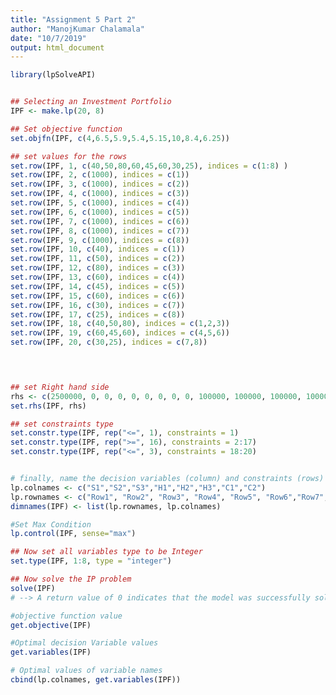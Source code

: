 ---
title: "Assignment 5 Part 2"
author: "ManojKumar Chalamala"
date: "10/7/2019"
output: html_document
---
```{r}
library(lpSolveAPI)


## Selecting an Investment Portfolio 
IPF <- make.lp(20, 8)

## Set objective function
set.objfn(IPF, c(4,6.5,5.9,5.4,5.15,10,8.4,6.25)) 

## set values for the rows
set.row(IPF, 1, c(40,50,80,60,45,60,30,25), indices = c(1:8) )                  
set.row(IPF, 2, c(1000), indices = c(1))  
set.row(IPF, 3, c(1000), indices = c(2))
set.row(IPF, 4, c(1000), indices = c(3))
set.row(IPF, 5, c(1000), indices = c(4))
set.row(IPF, 6, c(1000), indices = c(5))
set.row(IPF, 7, c(1000), indices = c(6))
set.row(IPF, 8, c(1000), indices = c(7))
set.row(IPF, 9, c(1000), indices = c(8))
set.row(IPF, 10, c(40), indices = c(1))
set.row(IPF, 11, c(50), indices = c(2))
set.row(IPF, 12, c(80), indices = c(3))
set.row(IPF, 13, c(60), indices = c(4))
set.row(IPF, 14, c(45), indices = c(5))
set.row(IPF, 15, c(60), indices = c(6))
set.row(IPF, 16, c(30), indices = c(7))
set.row(IPF, 17, c(25), indices = c(8))
set.row(IPF, 18, c(40,50,80), indices = c(1,2,3))
set.row(IPF, 19, c(60,45,60), indices = c(4,5,6))
set.row(IPF, 20, c(30,25), indices = c(7,8))

 


## set Right hand side
rhs <- c(2500000, 0, 0, 0, 0, 0, 0, 0, 0, 100000, 100000, 100000, 100000, 100000, 100000, 100000, 100000, 500000, 1000000, 1000000)
set.rhs(IPF, rhs)

## set constraints type
set.constr.type(IPF, rep("<=", 1), constraints = 1)
set.constr.type(IPF, rep(">=", 16), constraints = 2:17)
set.constr.type(IPF, rep("<=", 3), constraints = 18:20)


# finally, name the decision variables (column) and constraints (rows)
lp.colnames <- c("S1","S2","S3","H1","H2","H3","C1","C2") 
lp.rownames <- c("Row1", "Row2", "Row3", "Row4", "Row5", "Row6","Row7", "Row8", "Row9",  "Row10",  "Row11",  "Row12", "Row13", "Row14","Row15", "Row16", "Row17",  "Row18",  "Row19",  "Row20")
dimnames(IPF) <- list(lp.rownames, lp.colnames)

#Set Max Condition
lp.control(IPF, sense="max")

## Now set all variables type to be Integer
set.type(IPF, 1:8, type = "integer")

## Now solve the IP problem
solve(IPF)
# --> A return value of 0 indicates that the model was successfully solved.

#objective function value
get.objective(IPF)

#Optimal decision Variable values
get.variables(IPF)

# Optimal values of variable names 
cbind(lp.colnames, get.variables(IPF))
```
```


```

